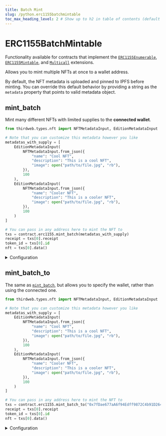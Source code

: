```yaml
---
title: Batch Mint
slug: /python.erc1155batchmintable
toc_max_heading_level: 2 # Show up to h2 in table of contents (default is up to h3)
---
```


# ERC1155BatchMintable

Functionality available for contracts that implement the
[`ERC1155Enumerable`](/solidity/extensions/erc1155enumerable),
[`ERC1155Mintable`](/solidity/extensions/erc1155mintable), and
[`Multicall`](/solidity/extensions/multicall)
extensions.

Allows you to mint multiple NFTs at once to a wallet address.

By default, the NFT metadata is uploaded and pinned to IPFS before minting.
You can override this default behavior by providing a string as the `metadata` property
that points to valid metadata object.

## mint_batch

Mint many different NFTs with limited supplies to the **connected wallet**.

```python
from thirdweb.types.nft import NFTMetadataInput, EditionMetadataInput

# Note that you can customize this metadata however you like
metadatas_with_supply = [
    EditionMetadataInput(
        NFTMetadataInput.from_json({
            "name": "Cool NFT",
            "description": "This is a cool NFT",
            "image": open("path/to/file.jpg", "rb"),
        }),
        100
    ),
    EditionMetadataInput(
        NFTMetadataInput.from_json({
            "name": "Cooler NFT",
            "description": "This is a cooler NFT",
            "image": open("path/to/file.jpg", "rb"),
        }),
        100
    )
]

# You can pass in any address here to mint the NFT to
txs = contract.erc1155.mint_batch(metadatas_with_supply)
receipt = txs[0].receipt
token_id = txs[0].id
nft = txs[0].data()
```

<details>
  <summary>Configuration</summary>
  <div>

#### metadata_with_supply

A list of `EditionMetadataInput` objects that contain the metadata and supply of each NFT you want to mint.

The `supply` property is the number of this NFT you want to mint.
Must be an `int`.

The `metadata` object must be an `NFTMetadataInput` object and follow the [metadata standards](https://docs.opensea.io/docs/metadata-standards#metadata-structure).
Alternatively, you can provide a `string`s that points to a valid metadata object
to override the default behavior of uploading and pinning the metadata to IPFS (shown below).

```python
# highlight-start
metadatas = [
  {
    metadata: "https://example.com/metadata1.json", // Any URI/URL that points to metadata
    supply: 50,
  },
  {
    metadata: "ipfs://my-ipfs-hash", // Any URI/URL that points to metadata
    supply: 100,
  },
]
# highlight-end

tx_result = contract.erc1155.mint_batch(metadatas)
```

</div>
</details>

## mint_batch_to

The same as [`mint_batch`](#mint_batch), but allows you to specify the wallet, rather than using the connected one.

```python
from thirdweb.types.nft import NFTMetadataInput, EditionMetadataInput

# Note that you can customize this metadata however you like
metadatas_with_supply = [
    EditionMetadataInput(
        NFTMetadataInput.from_json({
            "name": "Cool NFT",
            "description": "This is a cool NFT",
            "image": open("path/to/file.jpg", "rb"),
        }),
        100
    ),
    EditionMetadataInput(
        NFTMetadataInput.from_json({
            "name": "Cooler NFT",
            "description": "This is a cooler NFT",
            "image": open("path/to/file.jpg", "rb"),
        }),
        100
    )
]

# You can pass in any address here to mint the NFT to
txs = contract.erc1155.mint_batch_to("0x7fDae677aA6f94Edff9872C4b91D26407709c790", metadatas_with_supply)
receipt = txs[0].receipt
token_id = txs[0].id
nft = txs[0].data()
```

<details>
  <summary>Configuration</summary>
  <div>

#### to_address

The address of the wallet you want to mint the NFT to.

Must be a `string`.

```python
# Custom metadata and supplies of your NFTs
const metadata_with_supply = [
  # ...
]

tx_result = contract.erc1155.mint_batch_to(
  # highlight-next-line
  "{{wallet_address}}",
  metadata_with_supply,
)
```

#### metadata_with_supply

See [`mint_batch`](#mint_batch) for more details.

</div>
</details>
